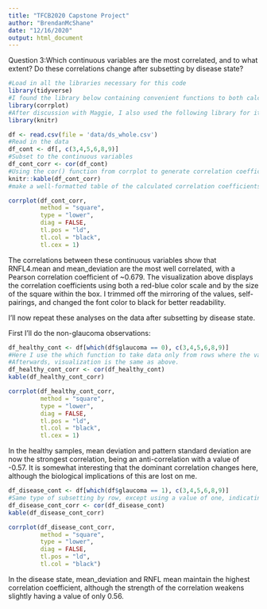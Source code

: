 ```yaml
---
title: "TFCB2020 Capstone Project"
author: "BrendanMcShane"
date: "12/16/2020"
output: html_document
---
```


Question 3:Which continuous variables are the most correlated, and to what extent? Do these correlations change after subsetting by disease state?

```r
#Load in all the libraries necessary for this code
library(tidyverse)
#I found the library below containing convenient functions to both calculate and plot correlations
library(corrplot)
#After discussion with Maggie, I also used the following library for its kable function for prettier looking tables
library(knitr)
```

```r
df <- read.csv(file = 'data/ds_whole.csv')
#Read in the data
df_cont <- df[, c(3,4,5,6,8,9)]
#Subset to the continuous variables
df_cont_corr <- cor(df_cont)
#Using the cor() function from corrplot to generate correlation coefficients for each pair of variables
knitr::kable(df_cont_corr)
#make a well-formatted table of the calculated correlation coefficients
```

```r
corrplot(df_cont_corr, 
         method = "square", 
         type = "lower", 
         diag = FALSE, 
         tl.pos = "ld", 
         tl.col = "black",
         tl.cex = 1)

```

The correlations between these continuous variables show that RNFL4.mean and mean_deviation are the most well correlated, with a Pearson correlation coefficient of ~0.679.
The visualization above displays the correlation coefficients using both a red-blue color scale and by the size of the square within the box. I trimmed off the mirroring of the values, self-pairings,  and changed the font color to black for better readability.


I'll now repeat these analyses on the data after subsetting by disease state.

First I'll do the non-glaucoma observations:
```r
df_healthy_cont <- df[which(df$glaucoma == 0), c(3,4,5,6,8,9)]
#Here I use the which function to take data only from rows where the value for the variable "glaucoma" is 0, indicating healthy samples
#Afterwards, visualization is the same as above.
df_healthy_cont_corr <- cor(df_healthy_cont)
kable(df_healthy_cont_corr)


```
```r
corrplot(df_healthy_cont_corr, 
         method = "square", 
         type = "lower", 
         diag = FALSE, 
         tl.pos = "ld", 
         tl.col = "black",
         tl.cex = 1)
```


In the healthy samples, mean deviation and pattern standard deviation are now the strongest correlation, being an anti-correlation with a value of -0.57. It is somewhat interesting that the dominant correlation changes here, although the biological implications of this are lost on me.

```r
df_disease_cont <- df[which(df$glaucoma == 1), c(3,4,5,6,8,9)]
#Same type of subsetting by row, except using a value of one, indicating glaucoma diagnosis.
df_disease_cont_corr <- cor(df_disease_cont)
kable(df_disease_cont_corr)

```

```r
corrplot(df_disease_cont_corr, 
         method = "square", 
         type = "lower", 
         diag = FALSE, 
         tl.pos = "ld", 
         tl.col = "black")
```


In the disease state, mean_deviation and RNFL mean maintain the highest correlation coefficient, although the strength of the correlation weakens slightly having a value of only 0.56.
